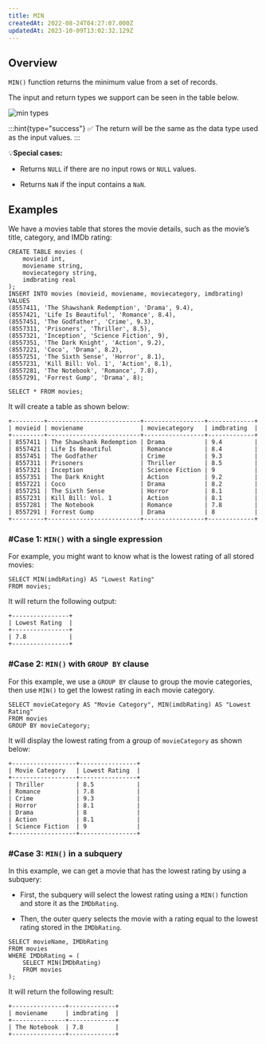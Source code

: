 ```yaml
---
title: MIN
createdAt: 2022-08-24T04:27:07.000Z
updatedAt: 2023-10-09T13:02:32.129Z
---
```


## Overview

`MIN()` function returns the minimum value from a set of records.

The input and return types we support can be seen in the table below.

![min types](../../../assets/min.png)

:::hint{type="success"}
✅ The return will be the same as the data type used as the input values.
:::

💡**Special cases:**

- Returns `NULL` if there are no input rows or `NULL` values.

- Returns `NaN` if the input contains a `NaN`.

## Examples

We have a movies table that stores the movie details, such as the movie’s title, category, and IMDb rating:

```pgsql
CREATE TABLE movies (
    movieid int,
    moviename string,
    moviecategory string,
    imdbrating real
);
INSERT INTO movies (movieid, moviename, moviecategory, imdbrating)
VALUES
(8557411, 'The Shawshank Redemption', 'Drama', 9.4),
(8557421, 'Life Is Beautiful', 'Romance', 8.4),
(8557451, 'The Godfather', 'Crime', 9.3),
(8557311, 'Prisoners', 'Thriller', 8.5),
(8557321, 'Inception', 'Science Fiction', 9),
(8557351, 'The Dark Knight', 'Action', 9.2),
(8557221, 'Coco', 'Drama', 8.2),
(8557251, 'The Sixth Sense', 'Horror', 8.1),
(8557231, 'Kill Bill: Vol. 1', 'Action', 8.1),
(8557281, 'The Notebook', 'Romance', 7.8),
(8557291, 'Forrest Gump', 'Drama', 8);
```

```pgsql
SELECT * FROM movies;
```

It will create a table as shown below:

```pgsql
+---------+--------------------------+-----------------+-------------+
| movieid | moviename                | moviecategory   | imdbrating  |
+---------+--------------------------+-----------------+-------------+
| 8557411 | The Shawshank Redemption | Drama           | 9.4         |
| 8557421 | Life Is Beautiful        | Romance         | 8.4         |
| 8557451 | The Godfather            | Crime           | 9.3         |
| 8557311 | Prisoners                | Thriller        | 8.5         |
| 8557321 | Inception                | Science Fiction | 9           |
| 8557351 | The Dark Knight          | Action          | 9.2         |
| 8557221 | Coco                     | Drama           | 8.2         |
| 8557251 | The Sixth Sense          | Horror          | 8.1         |
| 8557231 | Kill Bill: Vol. 1        | Action          | 8.1         |
| 8557281 | The Notebook             | Romance         | 7.8         |
| 8557291 | Forrest Gump             | Drama           | 8           |
+---------+--------------------------+-----------------+-------------+
```

### #Case 1: `MIN()` with a single expression

For example, you might want to know what is the lowest rating of all stored movies:

```pgsql
SELECT MIN(imdbRating) AS "Lowest Rating"
FROM movies;
```

It will return the following output:

```pgsql
+----------------+
| Lowest Rating  |
+----------------+
| 7.8            |
+----------------+
```

### #Case 2: `MIN()` with `GROUP BY` clause

For this example, we use a `GROUP BY` clause to group the movie categories, then use `MIN()` to get the lowest rating in each movie category.

```pgsql
SELECT movieCategory AS "Movie Category", MIN(imdbRating) AS "Lowest Rating"
FROM movies
GROUP BY movieCategory;
```

It will display the lowest rating from a group of `movieCategory` as shown below:

```pgsql
+------------------+----------------+
| Movie Category   | Lowest Rating  |
+------------------+----------------+
| Thriller         | 8.5            |
| Romance          | 7.8            |
| Crime            | 9.3            |
| Horror           | 8.1            |
| Drama            | 8              |
| Action           | 8.1            |
| Science Fiction  | 9              |
+------------------+----------------+
```

### #Case 3: `MIN()` in a subquery

In this example, we can get a movie that has the lowest rating by using a subquery:

- First, the subquery will select the lowest rating using a `MIN()` function and store it as the `IMDbRating`.

- Then, the outer query selects the movie with a rating equal to the lowest rating stored in the `IMDbRating`.

```pgsql
SELECT movieName, IMDbRating
FROM movies
WHERE IMDbRating = (
    SELECT MIN(IMDbRating)
    FROM movies
);
```

It will return the following result:

```pgsql
+---------------+-------------+
| moviename     | imdbrating  |
+---------------+-------------+
| The Notebook  | 7.8         |
+---------------+-------------+
```
